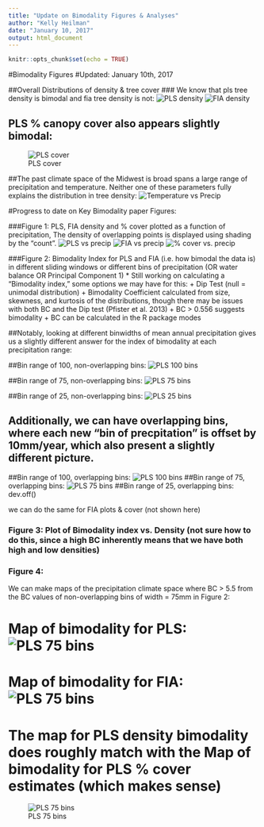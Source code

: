 ```yaml
---
title: "Update on Bimodality Figures & Analyses"
author: "Kelly Heilman"
date: "January 10, 2017"
output: html_document
---
```


```r
knitr::opts_chunk$set(echo = TRUE)
```

#Bimodality Figures
#Updated: January 10th, 2017

##Overall Distributions of density & tree cover
### We know that pls tree density is bimodal and fia tree density is not:
![PLS density](outputs/PLS_density_histogrom.png) 
![FIA density](outputs/FIA_density_histogram.png)

## PLS % canopy cover also appears slightly bimodal:
![PLS cover](outputs/v1.6/PLS_cover_histogrom.png)

##The past climate space of the Midwest is broad spans a large range of precipitation and temperature. Neither one of these parameters fully explains the distribution in tree density:
![Temperature vs Precip](outputs/v1.6/precip_vs_temp_full_pls.png)

#Progress to date on Key Bimodality paper Figures:

###Figure 1: PLS, FIA density and  % cover plotted as a function of precipitation, The density of overlapping points is displayed using shading by the "count". 
![PLS vs precip](outputs/PLS_full_precipitation_hexbin.png) 
![FIA vs precip](outputs/fia_precipitation_hexbin.png)
![% cover vs. precip](outputs/v1.6/PLS_cover_precipitation_hexbin.png)

###Figure 2: Bimodality Index for PLS and FIA (i.e. how bimodal the data is) in different sliding windows or different bins of precipitation (OR water balance OR Principal Component 1)
* Still working on calculating a “Bimodality index,” some options we may have for this:
  + Dip Test (null = unimodal distribution)
  + Bimodality Coefficient calculated from size, skewness, and kurtosis of the distributions, though there may be issues with both BC and the Dip test (Pfister et al. 2013)
  + BC > 0.556 suggests bimodality
  + BC can be calculated in the R package modes 

##Notably, looking at different binwidths of mean annual precipitation gives us a slightly different answer for the index of bimodality at each precipitation range:

##Bin range of 100, non-overlapping bins:
![PLS 100 bins](outputs/v1.6/bimodality_coefficient_full_pls_100bins.png) 

##Bin range of 75, non-overlapping bins:
![PLS 75 bins](outputs/v1.6/bimodality_coefficient_full_pls_75bins.png) 

##Bin range of 25, non-overlapping bins:
![PLS 25 bins](outputs/v1.6/bimodality_coefficient_full_pls_25bins.png) 

## Additionally, we can have overlapping bins, where each new "bin of precpitation" is offset by 10mm/year, which also present a slightly different picture.
##Bin range of 100, overlapping bins:
![PLS 100 bins](outputs/v1.6/rolling_BC_plots_100.png)
##Bin range of 75, overlapping bins:
![PLS 75 bins](outputs/v1.6/rolling_BC_plots_75.png)
##Bin range of 25, overlapping bins:
dev.off() 

we can do the same for FIA plots & cover (not shown here)

### Figure 3: Plot of Bimodality index vs. Density (not sure how to do this, since a high BC inherently means that we have both high and low densities)

### Figure 4:
We can make maps of the precipitation climate space where BC > 5.5 from the BC values of non-overlapping bins of width = 75mm in Figure 2:

# Map of bimodality for PLS:![PLS 75 bins](outputs/v1.6/PLS_BC_map_75.png)

# Map of bimodality for FIA:![PLS 75 bins](outputs/v1.6/FIA_BC_map_75.png)

# The map for PLS density bimodality does roughly match with the Map of bimodality for PLS % cover estimates (which makes sense)
![PLS 75 bins](outputs/v1.6/PLS_BC_cover_map75.png)